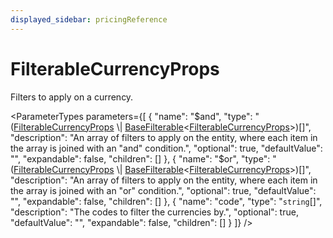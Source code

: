 ```yaml
---
displayed_sidebar: pricingReference
---
```



# FilterableCurrencyProps

Filters to apply on a currency.

<ParameterTypes parameters={[
  {
    "name": "$and",
    "type": "([FilterableCurrencyProps](pricing.FilterableCurrencyProps.mdx) \\| [BaseFilterable](pricing.BaseFilterable.mdx)&#60;[FilterableCurrencyProps](pricing.FilterableCurrencyProps.mdx)&#62;)[]",
    "description": "An array of filters to apply on the entity, where each item in the array is joined with an \"and\" condition.",
    "optional": true,
    "defaultValue": "",
    "expandable": false,
    "children": []
  },
  {
    "name": "$or",
    "type": "([FilterableCurrencyProps](pricing.FilterableCurrencyProps.mdx) \\| [BaseFilterable](pricing.BaseFilterable.mdx)&#60;[FilterableCurrencyProps](pricing.FilterableCurrencyProps.mdx)&#62;)[]",
    "description": "An array of filters to apply on the entity, where each item in the array is joined with an \"or\" condition.",
    "optional": true,
    "defaultValue": "",
    "expandable": false,
    "children": []
  },
  {
    "name": "code",
    "type": "`string`[]",
    "description": "The codes to filter the currencies by.",
    "optional": true,
    "defaultValue": "",
    "expandable": false,
    "children": []
  }
]} />
